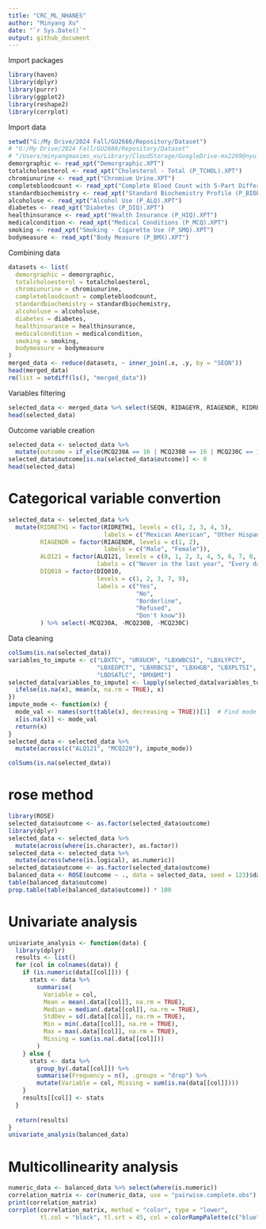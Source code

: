 ```yaml
---
title: "CRC_ML_NHANES"
author: "Minyang Xu"
date: "`r Sys.Date()`"
output: github_document
---
```


Import packages
```r
library(haven)
library(dplyr)
library(purrr)
library(ggplot2)
library(reshape2)
library(corrplot)
```



Import data
```r
setwd("G:/My Drive/2024 Fall/GU2686/Repository/Dataset")
# "G:/My Drive/2024 Fall/GU2686/Repository/Dataset"
# "/Users/minyangmaxims_xu/Library/CloudStorage/GoogleDrive-mx2269@nyu.edu/My Drive/2024 Fall/GU2686/Repository/Dataset"
demorgraphic <- read_xpt("Demorgraphic.XPT")
totalcholoesterol <- read_xpt("Cholesterol - Total (P_TCHOL).XPT")
chromiunurine <- read_xpt("Chromium Urine.XPT")
completebloodcount <- read_xpt("Complete Blood Count with 5-Part Differential in Whole Blood (P_CBC).XPT")
standardbiochemistry <- read_xpt("Standard Biochemistry Profile (P_BIOPRO).XPT")
alcoholuse <- read_xpt("Alcohol Use (P_ALQ).XPT")
diabetes <- read_xpt("Diabetes (P_DIQ).XPT")
healthinsurance <- read_xpt("Health Insurance (P_HIQ).XPT")
medicalcondition <- read_xpt("Medical Conditions (P_MCQ).XPT")
smoking <- read_xpt("Smoking - Cigarette Use (P_SMQ).XPT")
bodymeasure <- read_xpt("Body Measure (P_BMX).XPT")
```

Combining data
```r
datasets <- list(
  demorgraphic = demorgraphic,
  totalcholoesterol = totalcholoesterol,
  chromiunurine = chromiunurine,
  completebloodcount = completebloodcount,
  standardbiochemistry = standardbiochemistry,
  alcoholuse = alcoholuse,
  diabetes = diabetes,
  healthinsurance = healthinsurance,
  medicalcondition = medicalcondition,
  smoking = smoking,
  bodymeasure = bodymeasure
)
merged_data <- reduce(datasets, ~ inner_join(.x, .y, by = "SEQN"))
head(merged_data)
rm(list = setdiff(ls(), "merged_data"))
```


Variables filtering
```r
selected_data <- merged_data %>% select(SEQN, RIDAGEYR, RIAGENDR, RIDRETH1, LBXTC, URXUCM, LBXWBCSI, LBXLYPCT, LBXEOPCT, LBXRBCSI, LBXHGB, LBXPLTSI, LBDSATLC, ALQ121, DIQ010, HIQ011, MCQ080, MCQ220, SMQ020, BMXBMI, MCQ230A, MCQ230B, MCQ230C)
head(selected_data)
```

Outcome variable creation
```r
selected_data <- selected_data %>%
  mutate(outcome = if_else(MCQ230A == 16 | MCQ230B == 16 | MCQ230C == 16, 1, 0))
selected_data$outcome[is.na(selected_data$outcome)] <- 0
head(selected_data)
```

# Categorical variable convertion
```r
selected_data <- selected_data %>%
  mutate(RIDRETH1 = factor(RIDRETH1, levels = c(1, 2, 3, 4, 5),
                           labels = c("Mexican American", "Other Hispanic", "Non-Hispanic White", "Non-Hispanic Black", "Other Race - Including Multi-Racial")),
         RIAGENDR = factor(RIAGENDR, levels = c(1, 2),
                           labels = c("Male", "Female")),
         ALQ121 = factor(ALQ121, levels = c(0, 1, 2, 3, 4, 5, 6, 7, 8, 9, 10, 77, 99),
                         labels = c("Never in the last year", "Every day", "Nearly every day", "3 to 4 times a week", "2 times a week", "Once a week", "2 to 3 times a month", "Once a month", "7 to 11 times in the last year", "3 to 6 times in the last year", "1 to 2 times in the last year", "Refused", "Don't know")),
         DIQ010 = factor(DIQ010,
                         levels = c(1, 2, 3, 7, 9),
                         labels = c("Yes", 
                                    "No", 
                                    "Borderline", 
                                    "Refused", 
                                    "Don't know"))
         ) %>% select(-MCQ230A, -MCQ230B, -MCQ230C)
```


Data cleaning
```r
colSums(is.na(selected_data))
variables_to_impute <- c("LBXTC", "URXUCM", "LBXWBCSI", "LBXLYPCT", 
                         "LBXEOPCT", "LBXRBCSI", "LBXHGB", "LBXPLTSI", 
                         "LBDSATLC", "BMXBMI")
selected_data[variables_to_impute] <- lapply(selected_data[variables_to_impute], function(x) {
  ifelse(is.na(x), mean(x, na.rm = TRUE), x)
})
impute_mode <- function(x) {
  mode_val <- names(sort(table(x), decreasing = TRUE))[1]  # Find mode
  x[is.na(x)] <- mode_val
  return(x)
}
selected_data <- selected_data %>%
  mutate(across(c("ALQ121", "MCQ220"), impute_mode))

colSums(is.na(selected_data))
```

# rose method
```r
library(ROSE)
selected_data$outcome <- as.factor(selected_data$outcome)
library(dplyr)
selected_data <- selected_data %>%
  mutate(across(where(is.character), as.factor))
selected_data <- selected_data %>%
  mutate(across(where(is.logical), as.numeric))
selected_data$outcome <- as.factor(selected_data$outcome)
balanced_data <- ROSE(outcome ~ ., data = selected_data, seed = 123)$data
table(balanced_data$outcome)
prop.table(table(balanced_data$outcome)) * 100
```

# Univariate analysis
```r
univariate_analysis <- function(data) {
  library(dplyr)
  results <- list()
  for (col in colnames(data)) {
    if (is.numeric(data[[col]])) {
      stats <- data %>%
        summarise(
          Variable = col,
          Mean = mean(.data[[col]], na.rm = TRUE),
          Median = median(.data[[col]], na.rm = TRUE),
          StdDev = sd(.data[[col]], na.rm = TRUE),
          Min = min(.data[[col]], na.rm = TRUE),
          Max = max(.data[[col]], na.rm = TRUE),
          Missing = sum(is.na(.data[[col]]))
        )
    } else {
      stats <- data %>%
        group_by(.data[[col]]) %>%
        summarise(Frequency = n(), .groups = "drop") %>%
        mutate(Variable = col, Missing = sum(is.na(data[[col]])))
    }
    results[[col]] <- stats
  }
  
  return(results)
}
univariate_analysis(balanced_data)
```

# Multicollinearity analysis
```r
numeric_data <- balanced_data %>% select(where(is.numeric))
correlation_matrix <- cor(numeric_data, use = "pairwise.complete.obs")
print(correlation_matrix)
corrplot(correlation_matrix, method = "color", type = "lower",
         tl.col = "black", tl.srt = 45, col = colorRampPalette(c("blue", "white", "red"))(200))
```

